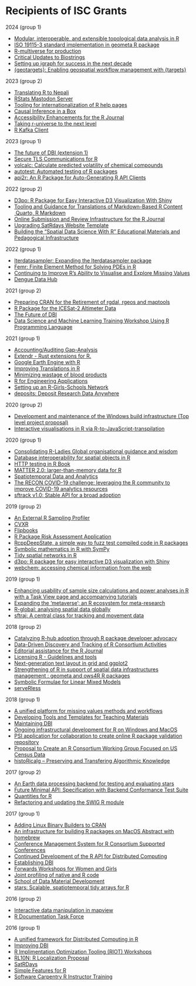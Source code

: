 # Recipients of ISC Grants

2024 (group 1)

- [Modular, interoperable, and extensible topological data analysis in R](2024-group-1.html#modular-interoperable-and-extensible-topological-data-analysis-in-r)
- [ISO 19115-3 standard implementation in geometa R package](2024-group-1.html#iso-19115-3-standard-implementation-in-geometa-r-package)
- [R-multiverse for production](2024-group-1.html#r-multiverse-for-production)
- [Critical Updates to Biostrings](2024-group-1.html#critical-updates-to-biostrings)
- [Setting up igraph for success in the next decade](2024-group-1.html#setting-up-igraph-for-success-in-the-next-decade)
- [{geotargets}: Enabling geospatial workflow management with {targets}](2024-group-1.html#geotargets-enabling-geospatial-workflow-management-with-targets)


2023 (group 2)

* [Translating R to Nepali](2023-group-2.html#translating-r-to-nepali)
* [RStats Mastodon Server](2023-group-2.html#rstats-mastodon-server)
* [Tooling for internationalization of R help pages](2023-group-2.html#tooling-for-internationalization-of-r-help-pages)
* [Causal Inference in a Box](2023-group-2.html#causal-inference-in-a-box)
* [Accessibility Enhancements for the R Journal](2023-group-2.html#accessibility-enhancements-for-the-r-journal)
* [Taking r-universe to the next level](2023-group-2.html#taking-r-universe-to-the-next-level)
* [R Kafka Client](2023-group-2.html#r-kafka-client)

2023 (group 1)

* [The future of DBI (extension 1)](2023-group-1.html#the-future-of-dbi-extension-1)
* [Secure TLS Communications for R](2023-group-1.html#secure-tls-communications-for-r)
* [volcalc: Calculate predicted volatility of chemical compounds](2023-group-1.html#volcalc-calculate-predicted-volatility-of-chemical-compounds)
* [autotest: Automated testing of R packages](2023-group-1.html#autotest-automated-testing-of-r-packages)
* [api2r: An R Package for Auto-Generating R API Clients](2023-group-1.html#api2r-an-r-package-for-auto-generating-r-api-clients)

2022 (group 2)

* [D3po: R Package for Easy Interactive D3 Visualization With Shiny](2022-group-2.html#d3po-r-package-for-easy-interactive-d3-visualization-with-shiny)
* [Tooling and Guidance for Translations of Markdown-Based R Content \ Quarto, R Markdown](2022-group-2.html#tooling-and-guidance-for-translations-of-markdown-based-r-content-quarto-r-markdown)
* [Online Submission and Review Infrastructure for the R Journal](2022-group-2.html#online-submission-and-review-infrastructure-for-the-r-journal)
* [Upgrading SatRdays Website Template](2022-group-2.html#upgrading-satrdays-website-template)
* [Building the “Spatial Data Science With R” Educational Materials and Pedagogical Infrastructure](2022-group-2.html#building-the-spatial-data-science-with-r-educational-materials-and-pedagogical-infrastructure)

2022 (group 1)

* [Iterdatasampler: Expanding the lterdatasampler package](2022-group-1.html)
* [Femr: Finite Element Method for Solving PDEs in R](https://www.r-consortium.org/projects/awarded-projects/2022-group-1#Femr:%20Finite%20Element%20Method%20for%20Solving%20PDEs%20in%20R)
* [Continuing to Improve R’s Ability to Visualise and Explore Missing Values](https://www.r-consortium.org/projects/awarded-projects/2022-group-1#Continuing%20to%20Improve%20R%E2%80%99s%20Ability%20to%20Visualise%20and%20Explore%20Missing%20Values)
* [Dengue Data Hub](https://www.r-consortium.org/projects/awarded-projects/2022-group-1#Dengue%20Data%20Hub)

2021 (group 2)

* [Preparing CRAN for the Retirement of rgdal, rgeos and maptools](https://www.r-consortium.org/projects/awarded-projects/2021-group-2#Preparing%20CRAN%20for%20the%20Retirement%20of%20rgdal,%20rgeos%20and%20maptools)
* [R Package for the ICESat-2 Altimeter Data](https://www.r-consortium.org/projects/awarded-projects/2021-group-2#R%20Package%20for%20the%20ICESat-2%20Altimeter%20Data)
* [The Future of DBI](https://www.r-consortium.org/projects/awarded-projects/2021-group-2#The%20Future%20of%20DBI)
* [Data Science and Machine Learning Training Workshop Using R Programming Language](https://www.r-consortium.org/projects/awarded-projects/2021-group-2#Data%20Science%20and%20Machine%20Learning%20Training%20Workshop%20Using%20R%20Programming%20Language)

2021 (group 1)

* [Accounting/Auditing Gap-Analysis](https://www.r-consortium.org/projects/awarded-projects/2021-group-1#accounting/auditing+gap-analysis)
* [Extendr - Rust extensions for R.](https://www.r-consortium.org/projects/awarded-projects/2021-group-1#extendr+-+rust+extensions+for+r.)
* [Google Earth Engine with R](https://www.r-consortium.org/projects/awarded-projects/2021-group-1#google+earth+engine+with+r)
* [Improving Translations in R](https://www.r-consortium.org/projects/awarded-projects/2021-group-1#improving+translations+in+r)
* [Minimizing wastage of blood products](https://www.r-consortium.org/projects/awarded-projects/2021-group-1#minimizing+wastage+of+blood+products)
* [R for Engineering Applications](https://www.r-consortium.org/projects/awarded-projects/2021-group-1#r+for+engineering+applications)
* [Setting up an R-Girls-Schools Network](https://www.r-consortium.org/projects/awarded-projects/2021-group-1#setting+up+an+r-girls-schools+network)
* [deposits: Deposit Research Data Anywhere](https://www.r-consortium.org/projects/awarded-projects/2021-group-1#deposits:+deposit+research+data+anywhere)

2020 (group 2)



* [Development and maintenance of the Windows build infrastructure (Top level project proposal)](https://www.r-consortium.org/projects/awarded-projects/2020-group-2#development+and+maintenance+of+the+windows+build+infrastructure+(top+level+project+proposal))
* [Interactive visualisations in R via R-to-JavaScript-transpilation](https://www.r-consortium.org/projects/awarded-projects/2020-group-2#interactive+visualisations+in+r+via+r-to-javascript-transpilation)

2020 (group 1)



* [Consolidating R-Ladies Global organisational guidance and wisdom](https://www.r-consortium.org/projects/awarded-projects/2020-group-1#consolidating+r-ladies+global+organisational+guidance+and+wisdom)
* [Database interoperability for spatial objects in R](https://www.r-consortium.org/projects/awarded-projects/2020-group-1#database+interoperability+for+spatial+objects+in+r)
* [HTTP testing in R Book](https://www.r-consortium.org/projects/awarded-projects/2020-group-1#http+testing+in+r+book)
* [MATTER 2.0: larger-than-memory data for R](https://www.r-consortium.org/projects/awarded-projects/2020-group-1#matter+2.0:+larger-than-memory+data+for+r)
* [Spatiotemporal Data and Analytics](https://www.r-consortium.org/projects/awarded-projects/2020-group-1#spatiotemporal+data+and+analytics)
* [The RECON COVID-19 challenge: leveraging the R community to improve COVID-19 analytics resources](https://www.r-consortium.org/projects/awarded-projects/2020-group-1#the+recon+covid-19+challenge:+leveraging+the+r+community+to+improve+covid-19+analytics+resources)
* [sftrack v1.0: Stable API for a broad adoption](https://www.r-consortium.org/projects/awarded-projects/2020-group-1#sftrack+v1.0:+stable+api+for+a+broad+adoption)

2019 (group 2)



* [An External R Sampling Profiler](https://www.r-consortium.org/projects/awarded-projects/2019-group-2#an+external+r+sampling+profiler)
* [CVXR](https://www.r-consortium.org/projects/awarded-projects/2019-group-2#cvxr)
* [Flipbooks](https://www.r-consortium.org/projects/awarded-projects/2019-group-2#flipbooks)
* [R Package Risk Assessment Application](https://www.r-consortium.org/projects/awarded-projects/2019-group-2#r+package+risk+assessment+application)
* [RcppDeepState, a simple way to fuzz test compiled code in R packages](https://www.r-consortium.org/projects/awarded-projects/2019-group-2#rcppdeepstate,+a+simple+way+to+fuzz+test+compiled+code+in+r+packages)
* [Symbolic mathematics in R with SymPy](https://www.r-consortium.org/projects/awarded-projects/2019-group-2#symbolic+mathematics+in+r+with+sympy)
* [Tidy spatial networks in R](https://www.r-consortium.org/projects/awarded-projects/2019-group-2#tidy+spatial+networks+in+r)
* [d3po: R package for easy interactive D3 visualization with Shiny](https://www.r-consortium.org/projects/awarded-projects/2019-group-2#d3po:+r+package+for+easy+interactive+d3+visualization+with+shiny)
* [webchem: accessing chemical information from the web](https://www.r-consortium.org/projects/awarded-projects/2019-group-2#webchem:+accessing+chemical+information+from+the+web)

2019 (group 1)



* [Enhancing usability of sample size calculations and power analyses in R with a Task View page and accompanying tutorials](https://www.r-consortium.org/projects/awarded-projects/2019-group-1#enhancing+usability+of+sample+size+calculations+and+power+analyses+in+r+with+a+task+view+page+and+accompanying+tutorials)
* [Expanding the ‘metaverse'; an R ecosystem for meta-research](https://www.r-consortium.org/projects/awarded-projects/2019-group-1#expanding+the+%E2%80%98metaverse';+an+r+ecosystem+for+meta-research)
* [R-global: analysing spatial data globally](https://www.r-consortium.org/projects/awarded-projects/2019-group-1#r-global:+analysing+spatial+data+globally)
* [sftraj: A central class for tracking and movement data](https://www.r-consortium.org/projects/awarded-projects/2019-group-1#sftraj:+a+central+class+for+tracking+and+movement+data)

2018 (group 2)



* [Catalyzing R-hub adoption through R package developer advocacy](https://www.r-consortium.org/projects/awarded-projects/2018-group-2#catalyzing+r-hub+adoption+through+r+package+developer+advocacy)
* [Data-Driven Discovery and Tracking of R Consortium Activities](https://www.r-consortium.org/projects/awarded-projects/2018-group-2#data-driven+discovery+and+tracking+of+r+consortium+activities)
* [Editorial assistance for the R Journal](https://www.r-consortium.org/projects/awarded-projects/2018-group-2#editorial+assistance+for+the+r+journal)
* [Licensing R - Guidelines and tools](https://www.r-consortium.org/projects/awarded-projects/2018-group-2#licensing+r+-+guidelines+and+tools)
* [Next-generation text layout in grid and ggplot2](https://www.r-consortium.org/projects/awarded-projects/2018-group-2#next-generation+text+layout+in+grid+and+ggplot2)
* [Strengthening of R in support of spatial data infrastructures management : geometa and ows4R R packages](https://www.r-consortium.org/projects/awarded-projects/2018-group-2#strengthening+of+r+in+support+of+spatial+data+infrastructures+management+:+geometa+and+ows4r+r+packages)
* [Symbolic Formulae for Linear Mixed Models](https://www.r-consortium.org/projects/awarded-projects/2018-group-2#symbolic+formulae+for+linear+mixed+models)
* [serveRless](https://www.r-consortium.org/projects/awarded-projects/2018-group-2#serverless)

2018 (group 1)



* [A unified platform for missing values methods and workflows](https://www.r-consortium.org/projects/awarded-projects/2018-group-1#a+unified+platform+for+missing+values+methods+and+workflows)
* [Developing Tools and Templates for Teaching Materials](https://www.r-consortium.org/projects/awarded-projects/2018-group-1#developing+tools+and+templates+for+teaching+materials)
* [Maintaining DBI](https://www.r-consortium.org/projects/awarded-projects/2018-group-1#maintaining+dbi)
* [Ongoing infrastructural development for R on Windows and MacOS](https://www.r-consortium.org/projects/awarded-projects/2018-group-1#ongoing+infrastructural+development+for+r+on+windows+and+macos)
* [PSI application for collaboration to create online R package validation repository](https://www.r-consortium.org/projects/awarded-projects/2018-group-1#psi+application+for+collaboration+to+create+online+r+package+validation+repository)
* [Proposal to Create an R Consortium Working Group Focused on US Census Data](https://www.r-consortium.org/projects/awarded-projects/2018-group-1#proposal+to+create+an+r+consortium+working+group+focused+on+us+census+data)
* [histoRicalg -- Preserving and Transfering Algorithmic Knowledge](https://www.r-consortium.org/projects/awarded-projects/2018-group-1#historicalg+--+preserving+and+transfering+algorithmic+knowledge)

2017 (group 2)



* [An Earth data processing backend for testing and evaluating stars](https://www.r-consortium.org/projects/awarded-projects/2017-group-2#an+earth+data+processing+backend+for+testing+and+evaluating+stars)
* [Future Minimal API: Specification with Backend Conformance Test Suite](https://www.r-consortium.org/projects/awarded-projects/2017-group-2#future+minimal+api:+specification+with+backend+conformance+test+suite)
* [Quantities for R](https://www.r-consortium.org/projects/awarded-projects/2017-group-2#quantities+for+r)
* [Refactoring and updating the SWIG R module](https://www.r-consortium.org/projects/awarded-projects/2017-group-2#refactoring+and+updating+the+swig+r+module)

2017 (group 1)



* [Adding Linux Binary Builders to CRAN](https://www.r-consortium.org/projects/awarded-projects/2017-group-1#adding+linux+binary+builders+to+cran)
* [An infrastructure for building R packages on MacOS Abstract with homebrew](https://www.r-consortium.org/projects/awarded-projects/2017-group-1#an+infrastructure+for+building+r+packages+on+macos+abstract+with+homebrew)
* [Conference Management System for R Consortium Supported Conferences](https://www.r-consortium.org/projects/awarded-projects/2017-group-1#conference+management+system+for+r+consortium+supported+conferences)
* [Continued Development of the R API for Distributed Computing](https://www.r-consortium.org/projects/awarded-projects/2017-group-1#continued+development+of+the+r+api+for+distributed+computing)
* [Establishing DBI](https://www.r-consortium.org/projects/awarded-projects/2017-group-1#establishing+dbi)
* [Forwards Workshops for Women and Girls](https://www.r-consortium.org/projects/awarded-projects/2017-group-1#forwards+workshops+for+women+and+girls)
* [Joint profiling of native and R code](https://www.r-consortium.org/projects/awarded-projects/2017-group-1#joint+profiling+of+native+and+r+code)
* [School of Data Material Development](https://www.r-consortium.org/projects/awarded-projects/2017-group-1#school+of+data+material+development)
* [stars: Scalable, spatiotemporal tidy arrays for R](https://www.r-consortium.org/projects/awarded-projects/2017-group-1#stars:+scalable,+spatiotemporal+tidy+arrays+for+r)

2016 (group 2)



* [Interactive data manipulation in mapview](https://www.r-consortium.org/projects/awarded-projects/2016-group-2#interactive+data+manipulation+in+mapview)
* [R Documentation Task Force](https://www.r-consortium.org/projects/awarded-projects/2016-group-2#r+documentation+task+force)

2016 (group 1)



* [A unified framework for Distributed Computing in R](https://www.r-consortium.org/projects/awarded-projects/2016-group-1#a+unified+framework+for+distributed+computing+in+r)
* [Improving DBI](https://www.r-consortium.org/projects/awarded-projects/2016-group-1#improving+dbi)
* [R Implimentation Optimization Tooling (RIOT) Workshops](https://www.r-consortium.org/projects/awarded-projects/2016-group-1#r+implimentation+optimization+tooling+(riot)+workshops)
* [RL10N: R Localization Proposal](https://www.r-consortium.org/projects/awarded-projects/2016-group-1#rl10n:+r+localization+proposal)
* [SatRDays](https://www.r-consortium.org/projects/awarded-projects/2016-group-1#satrdays)
* [Simple Features for R](https://www.r-consortium.org/projects/awarded-projects/2016-group-1#simple+features+for+r)
* [Software Carpentry R Instructor Training](https://www.r-consortium.org/projects/awarded-projects/2016-group-1#software+carpentry+r+instructor+training)



